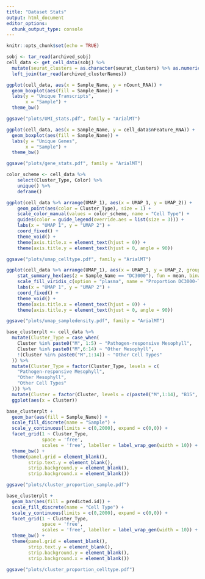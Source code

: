 ```yaml
---
title: "Dataset Stats"
output: html_document
editor_options: 
  chunk_output_type: console
---
```


```r
knitr::opts_chunk$set(echo = TRUE)
```

```r
sobj <- tar_read(archived_sobj)
cell_data <- get_cell_data(sobj) %>% 
  mutate(seurat_clusters = as.character(seurat_clusters) %>% as.numeric()) %>%
  left_join(tar_read(archived_clusterNames))
```

```r
ggplot(cell_data, aes(x = Sample_Name, y = nCount_RNA)) +
  geom_boxplot(aes(fill = Sample_Name)) +
  labs(y = "Unique Transcripts",
       x = "Sample") +
  theme_bw()

ggsave("plots/UMI_stats.pdf", family = "ArialMT")
```

```r
ggplot(cell_data, aes(x = Sample_Name, y = cell_data$nFeature_RNA)) +
  geom_boxplot(aes(fill = Sample_Name)) +
  labs(y = "Unique Genes",
       x = "Sample") +
  theme_bw()

ggsave("plots/gene_stats.pdf", family = "ArialMT")
```

```r
color_scheme <- cell_data %>%
    select(Cluster_Type, Color) %>%
    unique() %>%
    deframe()

ggplot(cell_data %>% arrange(UMAP_1), aes(x = UMAP_1, y = UMAP_2)) + 
    geom_point(aes(color = Cluster_Type), size = 1) +
    scale_color_manual(values = color_scheme, name = "Cell Type") +
    guides(color = guide_legend(override.aes = list(size = 3))) +
    labs(x = "UMAP 1", y = "UMAP 2") +
    coord_fixed() +
    theme_void() +
    theme(axis.title.x = element_text(hjust = 0)) +
    theme(axis.title.y = element_text(hjust = 0, angle = 90))

ggsave("plots/umap_celltype.pdf", family = "ArialMT")
```

```r
ggplot(cell_data %>% arrange(UMAP_1), aes(x = UMAP_1, y = UMAP_2, group = -1)) +
    stat_summary_hex(aes(z = Sample_Name == "DC3000"), fun = mean, binwidth = 0.25, color = 'black', lwd = 0.1) +
    scale_fill_viridis_c(option = "plasma", name = "Proportion DC3000-Treated Cells") +
    labs(x = "UMAP 1", y = "UMAP 2") +
    coord_fixed() +
    theme_void() +
    theme(axis.title.x = element_text(hjust = 0)) +
    theme(axis.title.y = element_text(hjust = 0, angle = 90))

ggsave("plots/umap_sampledensity.pdf", family = "ArialMT")
```

```r
base_clusterplt <- cell_data %>%
  mutate(Cluster_Type = case_when(
    Cluster %in% paste0("M", 1:5) ~ "Pathogen-responsive Mesophyll",
    Cluster %in% paste0("M",6:14) ~ "Other Mesophyll",
    !(Cluster %in% paste0("M",1:14)) ~ "Other Cell Types"
  )) %>%
  mutate(Cluster_Type = factor(Cluster_Type, levels = c(
    "Pathogen-responsive Mesophyll",
    "Other Mesophyll",
    "Other Cell Types"
  ))) %>%
  mutate(Cluster = factor(Cluster, levels = c(paste0("M",1:14), "B15", "P16", "G17", "C18"))) %>%
  ggplot(aes(x = Cluster))

base_clusterplt +
  geom_bar(aes(fill = Sample_Name)) +
  scale_fill_discrete(name = "Sample") +
  scale_y_continuous(limits = c(0,2000), expand = c(0,0)) +
  facet_grid(1 ~ Cluster_Type, 
             space = 'free', 
             scales = 'free', labeller = label_wrap_gen(width = 10)) +
  theme_bw() +
  theme(panel.grid = element_blank(),
        strip.text.y = element_blank(),
        strip.background.y = element_blank(),
        strip.background.x = element_blank())

ggsave("plots/cluster_proportion_sample.pdf")
```

```r
base_clusterplt +
  geom_bar(aes(fill = predicted.id)) +
  scale_fill_discrete(name = "Cell Type") +
  scale_y_continuous(limits = c(0,2000), expand = c(0,0)) +
  facet_grid(1 ~ Cluster_Type, 
             space = 'free', 
             scales = 'free', labeller = label_wrap_gen(width = 10)) +
  theme_bw() +
  theme(panel.grid = element_blank(),
        strip.text.y = element_blank(),
        strip.background.y = element_blank(),
        strip.background.x = element_blank())

ggsave("plots/cluster_proportion_celltype.pdf")

```

